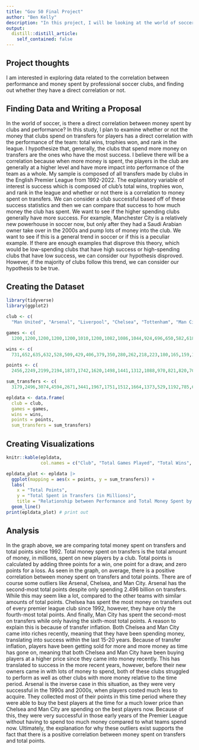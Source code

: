 ```yaml
---
title: "Gov 50 Final Project"
author: "Ben Kelly"
description: "In this project, I will be looking at the world of soccer, and seeing if there is a direct correlation between money spent by clubs and performance. Are the better teams the ones who spend the most money, or is there a way for a club to succeed in soccer without owners who invest billions of dollars into the team? I will do this by plotting these variables against each other and seeing whether there is a correlation, and then analyzing this by looking at other variables and evidence to see whether there is a causation between the two."
output:
  distill::distill_article:
    self_contained: false
---
```




## Project thoughts

I am interested in exploring data related to the correlation between performance and money spent by professional soccer clubs, and finding out whether they have a direct correlation or not.



## Finding Data and Writing a Proposal

In the world of soccer, is there a direct correlation between money spent by clubs and performance? In this study, I plan to examine whether or not the money that clubs spend on transfers for players has a direct correlation with the performance of the team: total wins, trophies won, and rank in the league. I hypothesize that, generally, the clubs that spend more money on transfers are the ones who have the most success. I believe there will be a correlation because when more money is spent, the players in the club are generally at a higher level and have more impact into performance of the team as a whole. My sample is composed of all transfers made by clubs in the English Premier League from 1992-2022. The explanatory variable of interest is success which is composed of club's total wins, trophies won, and rank in the league and whether or not there is a correlation to money spent on transfers. We can consider a club successful based off of these success statistics and then we can compare that success to how much money the club has spent. We want to see if the higher spending clubs generally have more success. For example, Manchester City is a relatively new powerhouse in soccer now, but only after they had a Saudi Arabian owner take over in the 2000s and pump lots of money into the club. We want to see if this is a general trend in soccer or if this is a peculiar example. If there are enough examples that disprove this theory, which would be low-spending clubs that have high success or high-spending clubs that have low success, we can consider our hypothesis disproved. However, if the majority of clubs follow this trend, we can consider our hypothesis to be true.

## Creating the Dataset

```r
library(tidyverse)
library(ggplot2)

club <- c(
  "Man United", "Arsenal", "Liverpool", "Chelsea", "Tottenham", "Man City", "Everton", "Newcastle United", "Aston Villa", "West Ham", "Southampton", "Blackburn", "Leicester City", "Leeds United", "Fulham", "Middlesbrough", "Crystal Palace", "Sunderland", "Bolton", "West Brom", "Stoke City", "Coventry City", "Norwich City", "Wolverhampton", "Sheffield Wednesday", "Wimbledon", "Charlton Athletic", "Wigan Athletic", "Burnley", "Swansea City", "QPR", "Portsmouth", "Birmingham City", "Brighton", "Nottingham Forrest", "Watford", "Derby County", "Bournemouth", "Ipswich Town", "Sheffield United", "Hull City", "Reading", "Brentford", "Oldham Athletic", "Cardiff City", "Bradford City", "Huddersfield Town", "Blackpool", "Barnsley", "Swindon Town")

games <- c(
  1200,1200,1200,1200,1200,1010,1200,1082,1086,1044,924,696,650,582,618,574,550,608,494,494,380,354,392,352,316,316,304,304,314,266,278,266,266,238,246,304,266,238,202,208,190,114,886,84,76,76,76,38,38,42)

wins <- c(
  731,652,635,632,528,509,429,406,379,350,280,262,218,223,180,165,159,153,149,117,116,99,99,104,101,99,93,85,84,82,81,79,73,71,71,73,68,68,57,53,41,32,31,22,17,14,12,10,10,5)

points <- c(
  2456,2249,2199,2194,1873,1742,1620,1498,1441,1312,1088,970,821,820,704,664,621,618,575,490,457,409,402,401,392,391,361,331,329,312,308,302,301,288,287,285,274,256,224,210,171,119,118,89,64,62,53,39,35,30)

sum_transfers <- c(
  3179,2496,3074,4594,2671,3441,1967,1751,1512,1664,1373,529,1192,785,639,398,591,725,202,418,371,146,277,821,101,71,123,266,330,497,182,298,160,643,261,554,127,436,57,161,217,39,93,5,101,19,126,6,7,2)

epldata <- data.frame(
  club = club, 
  games = games, 
  wins = wins, 
  points = points, 
  sum_transfers = sum_transfers)
```

## Creating Visualizations

```r
knitr::kable(epldata,
             col.names = c("Club", "Total Games Played", "Total Wins", "Total Points", "Total Spent in Tranfers (in Millions)"))
```

```r
epldata_plot <- epldata |>
  ggplot(mapping = aes(x = points, y = sum_transfers)) +
  labs(
    x = "Total Points",
    y = "Total Spent in Transfers (in Millions)",
    title = "Relationship between Performance and Total Money Spent by Clubs in EPL") +
  geom_line()
print(epldata_plot) # print out
```


## Analysis

In the graph above, we are comparing total money spent on transfers and total points since 1992. Total money spent on transfers is the total amount of money, in millions, spent on new players by a club. Total points is calculated by adding three points for a win, one point for a draw, and zero points for a loss. As seen in the graph, on average, there is a positive correlation between money spent on transfers and total points. There are of course some outliers like Arsenal, Chelsea, and Man City. Arsenal has the second-most total points despite only spending 2.496 billion on transfers. While this may seem like a lot, compared to the other teams with similar amounts of total points. Chelsea has spent the most money on transfers out of every premier league club since 1992, however, they have only the fourth-most total points. And finally, Man City has spent the second-most on transfers while only having the sixth-most total points. A reason to explain this is because of transfer inflation. Both Chelsea and Man City came into riches recently, meaning that they have been spending money, translating into success within the last 15-20 years. Because of transfer inflation, players have been getting sold for more and more money as time has gone on, meaning that both Chelsea and Man City have been buying players at a higher price since they came into money recently. This has translated to success in the more recent years, however, before their new owners came in with lots of money to spend, both of these clubs struggled to perform as well as other clubs with more money relative to the time period. Arsenal is the inverse case in this situation, as they were very successful in the 1990s and 2000s, when players costed much less to acquire. They collected most of their points in this time period where they were able to buy the best players at the time for a much lower price than Chelsea and Man City are spending on the best players now. Because of this, they were very successful in those early years of the Premier League without having to spend too much money compared to what teams spend now. Ultimately, the explanation for why these outliers exist supports the fact that there is a positive correlation between money spent on transfers and total points.


